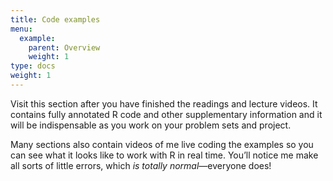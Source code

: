 ```yaml
---
title: Code examples
menu:
  example:
    parent: Overview
    weight: 1
type: docs
weight: 1
---
```


Visit this section after you have finished the readings and lecture videos. It contains fully annotated R code and other supplementary information and it will be indispensable as you work on your problem sets and project.

Many sections also contain videos of me live coding the examples so you can see what it looks like to work with R in real time. You'll notice me make all sorts of little errors, which *is totally normal*—everyone does!
